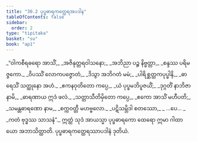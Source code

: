 ```yaml
---
title: "30.2 ပုပ္ဖဓာရကတ္ထေရအပဒါန"
tableOfContents: false
sidebar:
  order: 2
type: "tipitaka"
basket: "su"
book: "ap1"
---
```



<DynamicBreadcrumb />

<Division number="6" book="ap1" e="ch" v="20" p="276">

<Paragraph number="3365" type="verses" book="ap1">
_“ဝါကစီရဓရော အာသိံ,_  
_အဇိနုတ္တရဝါသနော;_  
_အဘိညာ ပဉ္စ နိဗ္ဗတ္တာ,_  
_စန္ဒဿ ပရိမဇ္ဇကော._  

</Paragraph>

</Division>
<Division number="7" book="ap1" e="ch" v="20" p="276">

<Paragraph number="3366" type="verses" book="ap1">
_ဝိပဿိံ လောကပဇ္ဇောတံ,_  
_ဒိသွာ အဘိဂတံ မမံ;_  
_ပါရိစ္ဆတ္တကပုပ္ဖါနိ,_  
_ဓာရေသိံ သတ္ထုနော အဟံ._  

</Paragraph>

</Division>
<Division number="8" book="ap1" e="ch" v="20" p="276">

<Paragraph number="3367" type="verses" book="ap1">
_ဧကနဝုတိတော ကပ္ပေ,_  
_ယံ ပုပ္ဖမဘိပူဇယိံ;_  
_ဒုဂ္ဂတိံ နာဘိဇာနာမိ,_  
_ဓာရဏာယ ဣဒံ ဖလံ._  

</Paragraph>

</Division>
<Division number="9" book="ap1" e="ch" v="20" p="276">

<Paragraph number="3368" type="verses" book="ap1">
_သတ္တာသီတိမှိတော ကပ္ပေ,_  
_ဧကော အာသိံ မဟီပတိ;_  
_သမန္တဓာရဏော နာမ,_  
_စက္ကဝတ္တီ မဟဗ္ဗလော._  

</Paragraph>

</Division>
<Division number="10" book="ap1" e="ch" v="20" p="277">

<Paragraph number="3369" type="verses" book="ap1">
_ပဋိသမ္ဘိဒါ စတဿော,_  
_ …ပေ… _  
_ကတံ ဗုဒ္ဓဿ သာသနံ”._  

</Paragraph>

<Paragraph number="3370" book="ap1">
ဣတ္ထံ သုဒံ အာယသ္မာ ပုပ္ဖဓာရကော ထေရော ဣမာ ဂါထာယော အဘာသိတ္ထာတိ.

</Paragraph>
</Division>

<Paragraph number="3371" type="center" book="ap1">
ပုပ္ဖဓာရကတ္ထေရဿာပဒါနံ ဒုတိယံ.
</Paragraph>